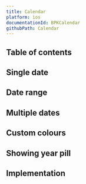 ```yaml
---
title: Calendar
platform: ios
documentationId: BPKCalendar
githubPath: Calendar
---
```




## Table of contents

## Single date

<IOSComponentScreenshots
  lightMode={screenshotSingle}
  darkMode={screenshotSingleDm}
  altText="Calendar for iOS with a single date selected" />

## Date range

<IOSComponentScreenshots
  lightMode={screenshotRange}
  darkMode={screenshotRangeDm}
  altText="Calendar for iOS with a date range selected" />

## Multiple dates

<IOSComponentScreenshots
  lightMode={screenshotMultiple}
  darkMode={screenshotMultipleDm}
  altText="Calendar for iOS with multiple dates selected" />

## Custom colours

<IOSComponentScreenshots
  lightMode={screenshotCustomColours}
  darkMode={screenshotCustomColoursDm}
  altText="Calendar for iOS with custom colours" />

## Showing year pill

<IOSComponentScreenshots
  lightMode={screenshotPill}
  darkMode={screenshotPillDm}
  altText="Calendar for iOS with year pill shown" />

## Implementation

<Readme file={readme} />
